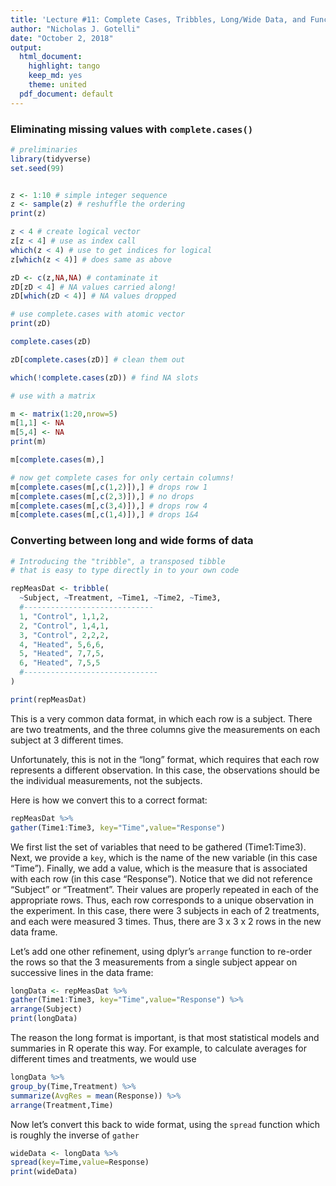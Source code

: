 ```yaml
---
title: 'Lecture #11: Complete Cases, Tribbles, Long/Wide Data, and Functions'
author: "Nicholas J. Gotelli"
date: "October 2, 2018"
output:
  html_document:
    highlight: tango
    keep_md: yes
    theme: united
  pdf_document: default
---
```

### Eliminating missing values with `complete.cases()`

```r

# preliminaries
library(tidyverse)
set.seed(99)


z <- 1:10 # simple integer sequence
z <- sample(z) # reshuffle the ordering
print(z)

z < 4 # create logical vector
z[z < 4] # use as index call
which(z < 4) # use to get indices for logical
z[which(z < 4)] # does same as above

zD <- c(z,NA,NA) # contaminate it
zD[zD < 4] # NA values carried along!
zD[which(zD < 4)] # NA values dropped

# use complete.cases with atomic vector
print(zD)

complete.cases(zD)

zD[complete.cases(zD)] # clean them out

which(!complete.cases(zD)) # find NA slots

# use with a matrix

m <- matrix(1:20,nrow=5)
m[1,1] <- NA
m[5,4] <- NA
print(m)

m[complete.cases(m),] 

# now get complete cases for only certain columns!
m[complete.cases(m[,c(1,2)]),] # drops row 1
m[complete.cases(m[,c(2,3)]),] # no drops
m[complete.cases(m[,c(3,4)]),] # drops row 4
m[complete.cases(m[,c(1,4)]),] # drops 1&4

```



### Converting between long and wide forms of data
```r
# Introducing the "tribble", a transposed tibble
# that is easy to type directly in to your own code

repMeasDat <- tribble(
  ~Subject, ~Treatment, ~Time1, ~Time2, ~Time3,
  #-----------------------------
  1, "Control", 1,1,2,
  2, "Control", 1,4,1,
  3, "Control", 2,2,2,
  4, "Heated", 5,6,6,
  5, "Heated", 7,7,5,
  6, "Heated", 7,5,5
  #------------------------------
)

print(repMeasDat)
```
This is a very common data format, in which each row is a subject. There are two treatments, and the three columns give the measurements on each subject at 3 different times. 

Unfortunately, this is not in the "long" format, which requires that each row represents a different observation. In this case, the observations should be the individual measurements, not the subjects.

Here is how we convert this to a correct format:



```r
repMeasDat %>%
gather(Time1:Time3, key="Time",value="Response")  
```

We first list the set of variables that need to be gathered (Time1:Time3). Next, we provide a `key`, which is the name of the new variable (in this case "Time"). Finally, we add a value, which is the measure that is associated with each row (in this case "Response"). Notice that we did not reference "Subject" or "Treatment". Their values are properly repeated in each of the appropriate rows. Thus, each row corresponds to a unique observation in the experiment. In this case, there were 3 subjects in each of 2 treatments, and each were measured 3 times. Thus, there are 3 x 3 x 2 rows in the new data frame.

Let's add one other refinement, using dplyr's `arrange` function to re-order the rows so that the 3 measurements from a single subject appear on successive lines in the data frame:

```r
longData <- repMeasDat %>%
gather(Time1:Time3, key="Time",value="Response") %>%
arrange(Subject)
print(longData)
```
The reason the long format is important, is that most statistical models and summaries in R operate this way. For example, to calculate averages for different times and treatments, we would use

```r
longData %>%
group_by(Time,Treatment) %>%
summarize(AvgRes = mean(Response)) %>%
arrange(Treatment,Time)
```


Now let's convert this back to wide format, using the `spread` function which is roughly the inverse of `gather`

```r
wideData <- longData %>%
spread(key=Time,value=Response)
print(wideData)
```

